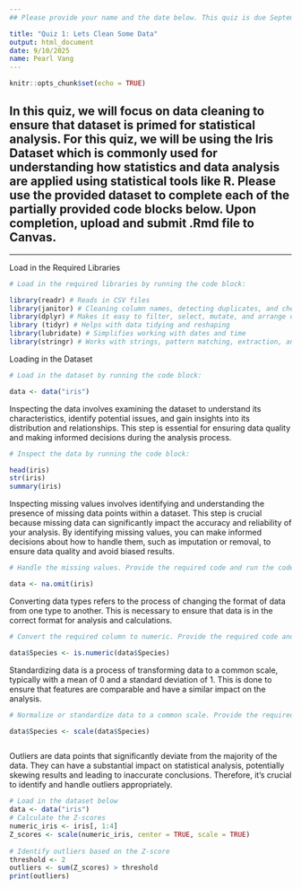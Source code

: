 ---
## Please provide your name and the date below. This quiz is due September 17 at 11:59 PM.

title: "Quiz 1: Lets Clean Some Data"
output: html_document
date: 9/10/2025 
name: Pearl Vang
---

```{r setup, include=FALSE}
knitr::opts_chunk$set(echo = TRUE)
```

## In this quiz, we will focus on data cleaning to ensure that dataset is primed for statistical analysis. For this quiz, we will be using the Iris Dataset which is commonly used for understanding how statistics and data analysis are applied using statistical tools like R. Please use the provided dataset to complete each of the partially provided code blocks below. Upon completion, upload and submit .Rmd file to Canvas.

----

Load in the Required Libraries
```{r}
# Load in the required libraries by running the code block:

library(readr) # Reads in CSV files
library(janitor) # Cleaning column names, detecting duplicates, and checking for missing values
library(dplyr) # Makes it easy to filter, select, mutate, and arrange data
library (tidyr) # Helps with data tidying and reshaping
library(lubridate) # Simplifies working with dates and time
library(stringr) # Works with strings, pattern matching, extraction, and replacement

```

Loading in the Dataset
```{r}
# Load in the dataset by running the code block:

data <- data("iris") 

```

Inspecting the data involves examining the dataset to understand its characteristics, identify potential issues, and gain insights into its distribution and relationships. This step is essential for ensuring data quality and making informed decisions during the analysis process.
```{r}
# Inspect the data by running the code block:

head(iris)
str(iris)
summary(iris)

```

Inspecting missing values involves identifying and understanding the presence of missing data points within a dataset. This step is crucial because missing data can significantly impact the accuracy and reliability of your analysis. By identifying missing values, you can make informed decisions about how to handle them, such as imputation or removal, to ensure data quality and avoid biased results.
```{r}
# Handle the missing values. Provide the required code and run the code block:

data <- na.omit(iris)


```

Converting data types refers to the process of changing the format of data from one type to another. This is necessary to ensure that data is in the correct format for analysis and calculations.

```{r}
# Convert the required column to numeric. Provide the required code and run the code block:

data$Species <- is.numeric(data$Species)


```

Standardizing data is a process of transforming data to a common scale, typically with a mean of 0 and a standard deviation of 1. This is done to ensure that features are comparable and have a similar impact on the analysis.

```{r}
# Normalize or standardize data to a common scale. Provide the required code and run the code block:

data$Species <- scale(data$Species)



```

Outliers are data points that significantly deviate from the majority of the data. They can have a substantial impact on statistical analysis, potentially skewing results and leading to inaccurate conclusions. Therefore, it's crucial to identify and handle outliers appropriately. 
```{r}
# Load in the dataset below
data <- data("iris")
# Calculate the Z-scores
numeric_iris <- iris[, 1:4]
Z_scores <- scale(numeric_iris, center = TRUE, scale = TRUE)
  
# Identify outliers based on the Z-score
threshold <- 2
outliers <- sum(Z_scores) > threshold
print(outliers)

```

